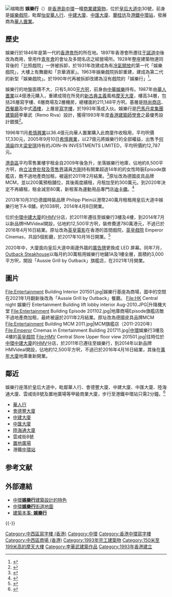 {{Infobox Skyscraper
| building_name = Entertainment Building<br />娛樂行
| image =[[File:Entertainment_Building_202103.jpg|250px]]
| location = [[香港島|香港島]][[中環|中環]][[皇后大道中|皇后大道中]]30號
| built = 1993年
| use = 商店、辦公室
| roof = 186米
| top_floor = 33層
| floor_count = 33層
| floor_area = 162,400[[平方呎|平方呎]]
| elevator_count = 22部
| architect = [[巴馬丹拿集團|巴馬丹拿集團]]
| skyscraperpage_id = 1282|
}}
[[File:Entertainment_Building_Interior_after_renovation_202103.jpg|缩略图]]
'''娛樂行'''（{{lang-en|Entertainment Building}}）是[[香港島|香港島]][[中環|中環]]一幢[[商業|商業]][[建築物|建築物]]，位於[[皇后大道中|皇后大道中]]30號，前身是[[娛樂戲院|娛樂戲院]]，毗鄰[[怡安華人行|怡安華人行]]、[[中建大廈|中建大廈]]、[[中匯大廈_(香港)|中匯大廈]]、[[蘭桂坊|蘭桂坊]]及[[港鐵|港鐵]][[中環站|中環站]]，發展商為[[華人置業|華人置業]]。

==歷史==
娛樂行於1846年是第一代的[[香港會|香港會所]]的所在地。1897年香港會所遷往[[干諾道中|干諾道中]]後改為商用，曾用作[[香港基督教青年會|青年會]]的會址及多間名店之經營場所。1928年整座建築物連同背後的「比照戲院」一併被拆卸，於1931年改建成為有[[空氣調節|冷氣開放]]的第一代「娛樂戲院」，大樓上有舞廳和「京華酒家」。1963年娛樂戲院拆卸重建，建成為第二代的新型「娛樂戲院」。於1990年代再被拆卸改建為沒有戲院的「娛樂行」<ref>{{Cite web |url=http://www.thevoice.org.hk/v0330/05t.htm |title=娛樂行 |access-date=2007-06-27 |archive-date=2013-06-09 |archive-url=https://web.archive.org/web/20130609070106/http://www.thevoice.org.hk/v0330/05t.htm |dead-url=no }}</ref>。

娛樂行的地盤面積不大，只有5,800[[平方呎|平方呎]]，前身由[[中華娛樂置業有限公司|中華娛樂]]持有。1987年由[[華人置業|華人置業]]以4億港元購入，重建成現在所見的[[新古典主義|新古典主義]]風格[[摩天大廈|摩天大廈]]，樓高34層，包括26層寫字樓、6層商場及2層機房，總樓面約211,148平方呎。基層是[[時尚|時尚]][[商店|商店]]、[[西餐廳|西餐廳]]及中式[[酒樓|酒樓]]，上層是[[寫字樓|寫字樓]]，於1993年落成入伙。娛樂行是[[巴馬丹拿集團|巴馬丹拿集團]][[建築師|建築師]]李華武（Remo Riva）設計，獲得1993年年度[[香港建築師學會|香港建築師學會]]之最優秀設計銀獎<ref>{{Cite web |url=http://www.hkia.net/annual_award.php |title=香港建築師學會：年度獎項 |access-date=2007-06-27 |archive-date=2009-04-19 |archive-url=https://web.archive.org/web/20090419040651/http://www.hkia.net/annual_award.php |dead-url=no }}</ref>。

1996年11月[[希慎興業|希慎興業]]以36.4億元向華人置業購入此商廈作收租用，平均呎價17,330元，2005年9月10日[[希慎興業|希慎興業]]，以27億元將娛樂行的全部權益，出售予[[何鴻燊|何鴻燊]]四太[[梁安琪|梁安琪]]持有的JOIN-IN INVESTMENTS LIMITED，平均呎價約12,787元。

[[港島區|港島區]]平均零售業樓宇租金自2009年後急升，坐落娛樂行地庫，佔地約8,500平方呎，由[[香港特別行政區立法會|立法會]][[批發及零售界功能界別|批發及零售界]]議員[[方剛|方剛]]持有開業超過14年的的女性時裝Episode旗艦店，敵不過地產商加租，被逼於2011年2月結業。<ref>{{Cite web |url=http://www.metrohk.com.hk/?cmd=detail&id=154534 |title=租金狂加 零售界議員也受害 方剛被逼遷 都市日報 2011-02-11 |access-date=2015-01-07 |archive-date=2016-03-04 |archive-url=https://web.archive.org/web/20160304190558/http://www.metrohk.com.hk/?cmd=detail&id=154534 |dead-url=no }}</ref>原址改為德國皮具品牌MCM，並以200萬預租舖位，其後兩度續租，月租加至約300萬元。到2020年決定不再續租，租金減至80萬，新租客為運動用品專門店[[迪卡儂|迪卡儂]]。<ref>{{cite news |title=運動用品迪卡儂趁租平80萬進駐娛樂行  租金跌7成 |url=https://ps.hket.com/article/2700550 |accessdate=2020-11-15 |work=香港經濟日報 |date=2020-07-20 |archive-date=2020-11-16 |archive-url=https://web.archive.org/web/20201116201314/https://ps.hket.com/article/2700550 |dead-url=no }}</ref>

2013年10月31日德國時裝品牌 Philipp Plein以港幣240萬月租租用皇后大道中娛樂行地下A-B舖，約1038呎，2014年4月8日開業。

位於[[中環|中環]][[中建大廈|中建大廈]]的[[HMV|HMV]]分店，於2011年遷往至娛樂行3樓及4樓，到2014年7月以新品牌HMVideal開設，佔地約12,500平方呎，裝修費達780萬港元，不過已於2016年4月16日結業。原址改為[[英皇電影|英皇電影]]在香港的首間戲院，[[英皇戲院|英皇戲院]] Emperor Cinemas，共設5個影廳，於2017年10月16日開業。<ref>{{Cite web |url=http://hd.stheadline.com/news/daily/ent/612041/ |title=﻿耗資7,000萬打造電影夢 楊政龍超豪戲院收平民價 頭條日報 2017-10-16 |access-date=2017-10-17 |archive-date=2018-04-25 |archive-url=https://web.archive.org/web/20180425150348/http://hd.stheadline.com/news/daily/ent/612041/ |dead-url=no }}</ref>

2020年中，大廈面向皇后大道中兩邊外牆的[[廣告牌|廣告牌]]更換成 LED 屏幕。同年7月，[[Outback_Steakhouse|Outback Steakhouse]]以每月約30萬租用娛樂行地鋪1A及1樓全層，面積約3,000平方呎，開設「Aussie Grill by Outback」旗艦店，在2021年1月開業。

==圖片==
<gallery widths="200" heights="150">
File:Entertainment Building Interior 201501.jpg|娛樂行基座為商場，圖中的空間在2021年1月翻新後改為「Aussie Grill by Outback」餐廳。
File:HK Central night 娛樂行 Entertainment Building lift lobby interior Aug-2010.JPG|升降機大堂
File:Entertainment Building Episode 201102.jpg|地庫商場Episode旗艦店敵不過地產商加租，最終被逼於2011年2月結業。原址改為德國皮具品牌MCM
File:Entertainment Building MCM 2011.jpg|MCM旗艦店（2011-2020年）
File:Emperor Cinemas in Entertainment Building 201711.jpg|[[中環|中環]]娛樂行3樓及4樓的[[英皇戲院|英皇戲院]]
File:HMV Central Store Upper floor view 201501.jpg|往時位於[[中環|中環]][[中建大廈|中建大廈]]的[[HMV|HMV]]分店，於2011年已遷往至娛樂行，到2014年以新品牌 HMVideal開設，佔地約12,500平方呎，不過已於2016年4月16日結業，其後在[[萬年大廈|萬年大廈]]地庫重新開業。
</gallery>

==鄰近==
娛樂行座落於皇后大道中，毗鄰華人行、會德豐大廈、中建大廈、中匯大廈、陸海通大廈、雲咸街8號及置地廣場等甲級商業大廈，步行至港鐵中環站只需2分鐘。<ref>{{Cite web|title=Entertainment Building 娛樂行|url=https://propwiser.com.hk/tc/Building/central/娛樂行/92|accessdate=2021-09-06|author=|date=2020-10-23|format=|website=博思物業网|language=|archive-date=2021-11-03|archive-url=https://web.archive.org/web/20211103012651/https://propwiser.com.hk/tc/Building/central/%E5%A8%9B%E6%A8%82%E8%A1%8C/92}}</ref>
*[[華人行|華人行]]
*[[會德豐大廈|會德豐大廈]]
*[[中建大廈|中建大廈]]
*[[中匯大廈|中匯大廈]]
*[[陸海通大廈|陸海通大廈]]
*雲咸街8號
*[[置地廣塲|置地廣場]]
*港鐵[[中環站|中環站]]

==参考文献==
{{reflist}}

==外部連結==
{{commonscat|Entertainment Building}}
* [https://web.archive.org/web/20070703011916/http://www.skyscrapers.cn/city/asia/cn/hk/hk_skyscrapers_entertainment.htm 中環'''娛樂行'''建築設計的特色]
* [http://www.centamap.com/gc/centamaplocation.aspx?x=834161&y=815842&sx=834161.52462&sy=815842.29141&z=2 中環'''娛樂行'''街道地圖] {{Wayback|url=http://www.centamap.com/gc/centamaplocation.aspx?x=834161&y=815842&sx=834161.52462&sy=815842.29141&z=2 |date=20070929083411 }}
* [http://www.sinobooks.com.tw/city/building/hongkong/011.asp 建築本事: '''娛樂行'''] {{Wayback|url=http://www.sinobooks.com.tw/city/building/hongkong/011.asp |date=20100914090544 }}

{{-}}
{{華人置業}}

[[Category:中西區寫字樓_(香港)|Category:中西區寫字樓 (香港)]]
[[Category:中環|Category:中環]]
[[Category:香港中環寫字樓|Category:香港中環寫字樓]]
[[Category:中西區商場_(香港)|Category:中西區商場 (香港)]]
[[Category:1993年完工建築物|Category:1993年完工建築物]]
[[Category:150米至199米高的摩天大樓|Category:150米至199米高的摩天大樓]]
[[Category:李華武建築作品|Category:李華武建築作品]]
[[Category:1993年香港建立|Category:1993年香港建立]]